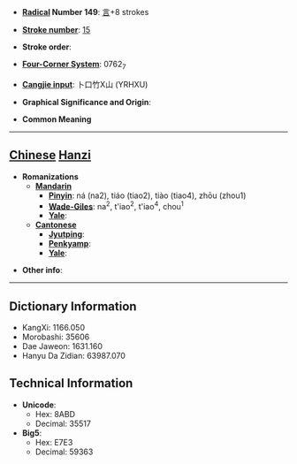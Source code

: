 * '''[[Wiktionary:Chinese radical index| Radical]] Number 149''': [[Wiktionary:Chinese radical index 言|言]]+8 strokes

* '''[[Wiktionary:Chinese total strokes index|Stroke number]]''': [[Wiktionary:Chinese total strokes index 15|15]]

* '''Stroke order''': 

* '''[[Wiktionary:Chinese four corner index|Four-Corner System]]''': 0762<sub>7</sub>

* '''[[Wiktionary:Chinese Cangjie index|Cangjie input]]''': 卜口竹X山 (YRHXU)

* '''Graphical Significance and Origin''': 

* '''Common Meaning'''

----

== [[Chinese]] [[Hanzi]] ==

* '''Romanizations'''
** '''[[Mandarin]]'''
*** '''[[Pinyin]]''': ná (na2), tiáo (tiao2), tiào (tiao4), zhōu (zhou1)
*** '''[[Wade-Giles]]''': na<sup>2</sup>, t'iao<sup>2</sup>, t'iao<sup>4</sup>, chou<sup>1</sup>
*** '''[[Yale]]''': 
** '''[[Cantonese]]'''
*** '''[[Jyutping]]''':
*** '''[[Penkyamp]]''': 
*** '''[[Yale]]''': 

* '''Other info''': 

----

== Dictionary Information ==

* KangXi: 1166.050
* Morobashi: 35606
* Dae Jaweon: 1631.160
* Hanyu Da Zidian: 63987.070

== Technical Information ==

* '''Unicode''':
** Hex: 8ABD
** Decimal: 35517
* '''Big5''':
** Hex: E7E3
** Decimal: 59363